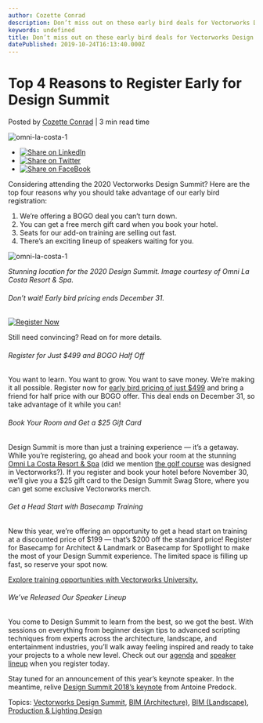 ```yaml
---
author: Cozette Conrad
description: Don’t miss out on these early bird deals for Vectorworks Design Summit 2020.
keywords: undefined
title: Don’t miss out on these early bird deals for Vectorworks Design Summit 2020. 
datePublished: 2019-10-24T16:13:40.000Z
---
```

  

# Top 4 Reasons to Register Early for Design Summit

 Posted by [Cozette Conrad](https://blog.vectorworks.net/author/cozette-conrad) | 3 min read time 

![omni-la-costa-1](https://blog.vectorworks.net/hubfs/Blog%20Images/191024_Design%20Summit%20Early%20Bird/omni-la-costa-1.jpg) 

* [![Share on LinkedIn](https://2659751.fs1.hubspotusercontent-na1.net/hubfs/2659751/michaelDemo/share-LI.png)](http://www.linkedin.com/shareArticle?mini=true&url=https%3A%2F%2Fblog.vectorworks.net%2Ftop-4-reasons-to-register-early-for-design-summit)
* [![Share on Twitter](https://2659751.fs1.hubspotusercontent-na1.net/hubfs/2659751/michaelDemo/share-TW.png)](https://www.twitter.com/share?text=Top%204%20Reasons%20to%20Register%20Early%20for%20Design%20Summit&url=https%3A%2F%2Fblog.vectorworks.net%2Ftop-4-reasons-to-register-early-for-design-summit&via=PMGTweets)
* [![Share on FaceBook](https://2659751.fs1.hubspotusercontent-na1.net/hubfs/2659751/michaelDemo/share-FB.png)](https://www.facebook.com/sharer/sharer.php?u=https%3A%2F%2Fblog.vectorworks.net%2Ftop-4-reasons-to-register-early-for-design-summit)

Considering attending the 2020 Vectorworks Design Summit? Here are the top four reasons why you should take advantage of our early bird registration:

1. We’re offering a BOGO deal you can’t turn down.
2. You can get a free merch gift card when you book your hotel.
3. Seats for our add-on training are selling out fast.
4. There’s an exciting lineup of speakers waiting for you.

![omni-la-costa-1](https://blog.vectorworks.net/hs-fs/hubfs/Blog%20Images/191024_Design%20Summit%20Early%20Bird/omni-la-costa-1.jpg?width=665&name=omni-la-costa-1.jpg)

_Stunning location for the 2020 Design Summit. Image courtesy of Omni La Costa Resort & Spa._

###### Don’t wait! Early bird pricing ends December 31.

[![Register Now](https://no-cache.hubspot.com/cta/default/3018241/fb0a2a81-a861-48c7-acd1-d6672cf2b3c8.png)](https://cta-redirect.hubspot.com/cta/redirect/3018241/fb0a2a81-a861-48c7-acd1-d6672cf2b3c8) 

Still need convincing? Read on for more details.

###### Register for Just $499 and BOGO Half Off

You want to learn. You want to grow. You want to save money. We’re making it all possible. Register now for [early bird pricing of just $499](https://www.vectorworks.net/design-summit/rates?utm%5Fcampaign=blog&utm%5Fmedium=planetvectorworks&utm%5Fsource=intext&utm%5Fcontent=designsummit102419) and bring a friend for half price with our BOGO offer. This deal ends on December 31, so take advantage of it while you can!

###### Book Your Room and Get a $25 Gift Card

Design Summit is more than just a training experience — it’s a getaway. While you’re registering, go ahead and book your room at the stunning [Omni La Costa Resort & Spa](https://www.omnihotels.com/hotels/san-diego-la-costa) (did we mention [the golf course](https://www.omnihotels.com/hotels/san-diego-la-costa/golf) was designed in Vectorworks?). If you register and book your hotel before November 30, we’ll give you a $25 gift card to the Design Summit Swag Store, where you can get some exclusive Vectorworks merch.

###### Get a Head Start with Basecamp Training

New this year, we’re offering an opportunity to get a head start on training at a discounted price of $199 — that’s $200 off the standard price! Register for Basecamp for Architect & Landmark or Basecamp for Spotlight to make the most of your Design Summit experience. The limited space is filling up fast, so reserve your spot now.

[Explore training opportunities with Vectorworks University.](https://university.vectorworks.net/?utm%5Fcampaign=blog&utm%5Fmedium=planetvectorworks&utm%5Fsource=button&utm%5Fcontent=designsummit102419)

###### We’ve Released Our Speaker Lineup

You come to Design Summit to learn from the best, so we got the best. With sessions on everything from beginner design tips to advanced scripting techniques from experts across the architecture, landscape, and entertainment industries, you’ll walk away feeling inspired and ready to take your projects to a whole new level. Check out our [agenda](https://www.vectorworks.net/design-summit/agenda?utm%5Fcampaign=blog&utm%5Fmedium=planetvectorworks&utm%5Fsource=intext&utm%5Fcontent=designsummit102419) and [speaker lineup](https://www.vectorworks.net/design-summit/speakers?utm%5Fcampaign=blog&utm%5Fmedium=planetvectorworks&utm%5Fsource=intext&utm%5Fcontent=designsummit102419) when you register today.

Stay tuned for an announcement of this year’s keynote speaker. In the meantime, relive [Design Summit 2018’s keynote](/heres-what-you-missed-at-the-2018-vectorworks-design-summit?utm%5Fcampaign=blog&utm%5Fmedium=planetvectorworks&utm%5Fsource=intext&utm%5Fcontent=designsummit102419) from Antoine Predock.

 Topics: [Vectorworks Design Summit](https://blog.vectorworks.net/topic/vectorworks-design-summit), [BIM (Architecture)](https://blog.vectorworks.net/topic/bim-architecture), [BIM (Landscape)](https://blog.vectorworks.net/topic/bim-landscape), [Production & Lighting Design](https://blog.vectorworks.net/topic/production-lighting-design) 

  